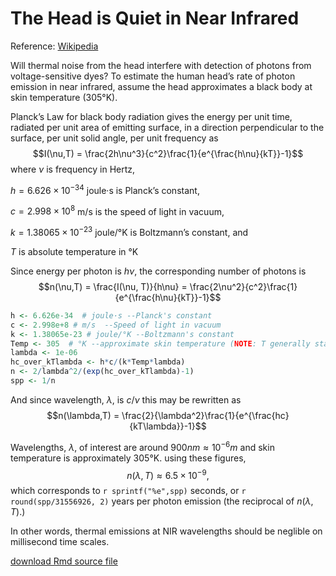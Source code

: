 # The Head is Quiet in Near Infrared

Reference: [Wikipedia](http://en.wikipedia.org/wiki/Black-body_radiation)

Will thermal noise from the head interfere with detection of photons from voltage-sensitive dyes? To estimate the human head's rate of photon emission in near infrared, assume the head approximates a black body at skin temperature (305°K). 

Planck's Law for black body radiation gives the energy per unit time, radiated per unit area of emitting surface, in a direction perpendicular to the surface, per unit solid angle, per unit frequency as$$I(\nu,T) = \frac{2h\nu^3}{c^2}\frac{1}{e^{\frac{h\nu}{kT}}-1}$$
where $\nu$ is frequency in Hertz, 

$h = 6.626\times 10^{-34}$ joule·s is Planck's constant,

$c = 2.998\times 10^{8}$ m/s is the speed of light in vacuum,

$k = 1.38065\times 10^{-23}$ joule/°K is Boltzmann's constant, and 

$T$ is absolute temperature in °K

Since energy per photon is $h\nu$, the corresponding number of photons is$$n(\nu,T) = \frac{I(\nu, T)}{h\nu} = \frac{2\nu^2}{c^2}\frac{1}{e^{\frac{h\nu}{kT}}-1}$$

```r
h <- 6.626e-34  # joule·s --Planck's constant
c <- 2.998e+8 # m/s  --Speed of light in vacuum
k <- 1.38065e-23 # joule/°K --Boltzmann's constant
Temp <- 305  # °K --approximate skin temperature (NOTE: T generally stands for TRUE in R)
lambda <- 1e-06
hc_over_kTlambda <- h*c/(k*Temp*lambda)
n <- 2/lambda^2/(exp(hc_over_kTlambda)-1)
spp <- 1/n
```

And since wavelength, $\lambda,$ is $c/\nu$ this may be rewritten as$$n(\lambda,T) = \frac{2}{\lambda^2}\frac{1}{e^{\frac{hc}{kT\lambda}}-1}$$

Wavelengths, $\lambda,$ of interest are around $900nm \approx 10^{-6}m$ and skin temperature is approximately 305°K. using these figures,$$n(\lambda, T) \approx 6.5 \times 10^{-9},$$which corresponds to `r sprintf("%e",spp)` seconds, or `r round(spp/31556926, 2)` years per photon emission (the reciprocal of $n(\lambda,T)$.)

In other words, thermal emissions at NIR wavelengths should be neglible on millisecond time scales.

[download Rmd source file](Rmds/thermal_noise.Rmd)
